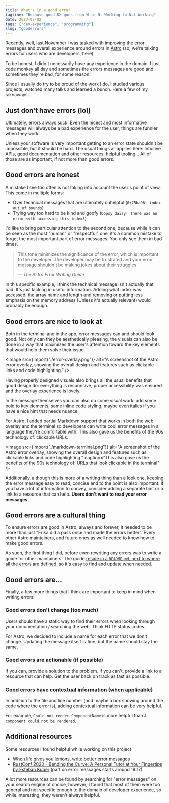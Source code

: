 ```yaml
---
title: What's in a good error
tagline: "Because good DX goes from W to N: Working to Not Working"
date: 2023-07-02
tags: ["dev-experience", "programming"]
slug: "gooderrors"
---
```


Recently, well, last November I was tasked with improving the error messages and overall experience around errors in [Astro](https://astro.build) (so, we're talking errors for users who are developers, here).

To be honest, I didn't necessarily have any experience in the domain. I just code monkey all day and sometimes the errors messages are good and sometimes they're bad, for some reason.

Since I usually do try to be proud of the work I do, I studied various projects, watched many talks and learned a bunch. Here a few of my takeaways.

## Just don't have errors (lol)

Ultimately, errors always suck. Even the nicest and most informative messages will always be a bad experience for the user, things are funnier when they work.

Unless your software is very important getting to an error state shouldn't be impossible, but it should be hard. The usual things all applies here: Intuitive APIs, good documentation and other resources, [helpful tooling](/article/dontunderestimateeditorintegration)... All of those are as important, if not more than good errors.

## Good errors are honest

A mistake I see too often is not taking into account the user's point of view. This come in multiple forms:

- Over technical messages that are ultimately unhelpful (`0x75ba98: index out of bounds`)
- Trying way too hard to be kind and goofy (`Oopsy daisy! There was an error with accessing this index!`)

I'd like to bring particular attention to the second one, because while it can be seen as the most "human" or "respectful" one, it's a common mistake to forget the most important part of error messages: You only see them in bad times.

> This tone minimizes the significance of the error, which is important to the developer. The developer may be frustrated and your error message shouldn't be making jokes about their struggles.
>
> -- <cite>The Astro Error Writing Guide</cite>

In this specific example, I think the technical message isn't actually that bad. It's just lacking in useful information. Adding what index was accessed, the array name and length and removing or putting less emphasis on the memory address (Unless it's actually relevant) would probably be enough.

## Good errors are nice to look at

Both in the terminal and in the app, error messages can and should look good. Not only can they be aesthetically pleasing, the visuals can also be done in a way that maximizes the user's attention toward the key elements that would help them solve their issue.

<Image
  src={import("./error-overlay.png")}
  alt="A screenshot of the Astro error overlay, showing the overall design and features such as clickable links and code highlighting."
/>

Having properly designed visuals also brings all the usual benefits that good design do: everything is responsive, proper accessibility was ensured and the overlay experience is lovely.

In the message themselves you can also do some visual work: add some bold to key elements, some inline code styling, maybe even italics if you have a nice hint that needs nuance.

For Astro, I added partial Markdown support that works in both the web overlay and the terminal so developers can write cool error messages in a language they're comfortable with. This also gave us the benefits of the 90s technology of: clickable URLs.

<Image
  src={import("./markdown-terminal.png")}
  alt="A screenshot of the Astro error overlay, showing the overall design and features such as clickable links and code highlighting."
  caption="This also gave us the benefits of the 90s technology of: URLs that look clickable in the terminal"
/>

Additionally, although this is more of a writing thing than a look one, keeping the error message easy to read, concise and to the point is also important. If you have a lot of information to convey, consider adding a separate hint or a link to a resource that can help. **Users don't want to read your error messages**.

## Good errors are a cultural thing

To ensure errors are good in Astro, always and forever, it needed to be more than just "Erika did a pass once and made the errors better". Every other Astro maintainers, and future ones as well needed to know how to make good errors.

As such, the first thing I did, before even rewriting any errors was to write a guide for other maintainers. The guide [reside in a `README.md`, next to where all the errors are defined.](https://github.com/withastro/astro/blob/main/packages/astro/src/core/errors/README.md) so it's easy to find and update when needed.

## Good errors are...

Finally, a few more things that I think are important to keep in mind when writing errors:

### Good errors don't change (too much)

Users should have a static way to find their errors when looking through your documentation / searching the web. Think HTTP status codes.

For Astro, we decided to include a name for each error that we don't change. Updating the message itself is fine, but the name should stay the same.

### Good errors are actionable (if possible)

If you can, provide a solution to the problem. If you can't, provide a link to a resource that can help. Get the user back on track as fast as possible.

### Good errors have contextual information (when applicable)

In addition to the file and line number (and maybe a box showing around the code where the error is), adding contextual information can be very helpful.

For example, `Could not render ComponentName` is more helpful than `A component could not be rendered`.

## Additional resources

Some resources I found helpful while working on this project

- [When life gives you lemons, write better error messages](https://wix-ux.com/when-life-gives-you-lemons-write-better-error-messages-46c5223e1a2f)
- [RustConf 2020 - Bending the Curve: A Personal Tutor at Your Fingertips by Esteban Kuber](https://www.youtube.com/watch?v=Z6X7Ada0ugE) (part on error messages starts around 19:17)

A lot more resources can be found by searching for "error messages" on your search engine of choice, however, I found that most of them were too general and not specific enough to the domain of developer experience, so while interesting, they weren't always helpful.
